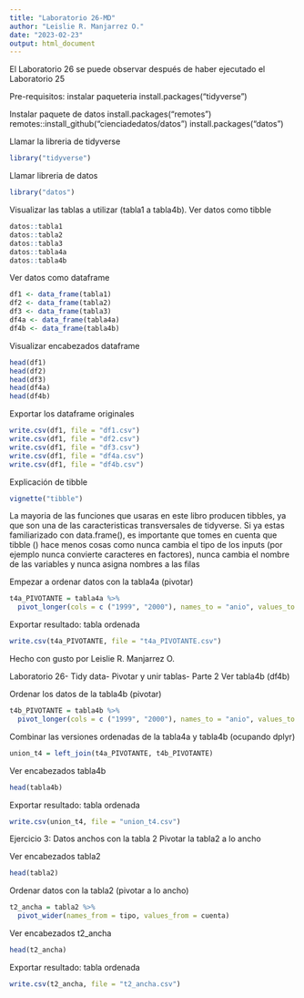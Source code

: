 ```yaml
---
title: "Laboratorio 26-MD"
author: "Leislie R. Manjarrez O."
date: "2023-02-23"
output: html_document
---
```


El Laboratorio 26 se puede observar después de haber ejecutado el Laboratorio 25

Pre-requisitos: instalar paqueteria
install.packages("tidyverse")

Instalar paquete de datos
install.packages("remotes")
remotes::install_github("cienciadedatos/datos")
install.packages("datos")

Llamar la libreria de tidyverse
```r
library("tidyverse")
```

Llamar libreria de datos
```r
library("datos")
```

Visualizar las tablas a utilizar (tabla1 a tabla4b). Ver datos como tibble
```r
datos::tabla1
datos::tabla2
datos::tabla3
datos::tabla4a
datos::tabla4b
```

Ver datos como dataframe
```r
df1 <- data_frame(tabla1)
df2 <- data_frame(tabla2)
df3 <- data_frame(tabla3)
df4a <- data_frame(tabla4a)
df4b <- data_frame(tabla4b)
```

Visualizar encabezados dataframe
```r
head(df1)
head(df2)
head(df3)
head(df4a)
head(df4b)
```

Exportar los dataframe originales
```r
write.csv(df1, file = "df1.csv")
write.csv(df1, file = "df2.csv")
write.csv(df1, file = "df3.csv")
write.csv(df1, file = "df4a.csv")
write.csv(df1, file = "df4b.csv")
```

Explicación de tibble
```r
vignette("tibble")
```

La mayoria de las funciones que usaras en este libro producen tibbles, ya que son una de las caracteristicas transversales de tidyverse. Si ya estas familiarizado con data.frame(), es importante que tomes en cuenta que tibble () hace menos cosas como nunca cambia el tipo de los inputs (por ejemplo nunca convierte caracteres en factores), nunca cambia el nombre de las variables y nunca asigna nombres a las filas

Empezar a ordenar datos con la tabla4a (pivotar)
```r
t4a_PIVOTANTE = tabla4a %>% 
  pivot_longer(cols = c ("1999", "2000"), names_to = "anio", values_to = "casos")
```

Exportar resultado: tabla ordenada
```r
write.csv(t4a_PIVOTANTE, file = "t4a_PIVOTANTE.csv")
```



Hecho con gusto por Leislie R. Manjarrez O.

Laboratorio 26- Tidy data- Pivotar y unir tablas- Parte 2
Ver tabla4b (df4b)

Ordenar los datos de la tabla4b (pivotar)
```r
t4b_PIVOTANTE = tabla4b %>% 
  pivot_longer(cols = c ("1999", "2000"), names_to = "anio", values_to = "poblacion")
```

Combinar las versiones ordenadas de la tabla4a y tabla4b (ocupando dplyr)
```r
union_t4 = left_join(t4a_PIVOTANTE, t4b_PIVOTANTE)
```

Ver encabezados tabla4b
```r
head(tabla4b)
```

Exportar resultado: tabla ordenada
```r
write.csv(union_t4, file = "union_t4.csv")
```

Ejercicio 3: Datos anchos con la tabla 2
Pivotar la tabla2 a lo ancho

Ver encabezados tabla2
```r
head(tabla2)
```

Ordenar datos con la tabla2 (pivotar a lo ancho)
```r
t2_ancha = tabla2 %>% 
  pivot_wider(names_from = tipo, values_from = cuenta)
```

Ver encabezados t2_ancha
```r
head(t2_ancha)
```

Exportar resultado: tabla ordenada
```r
write.csv(t2_ancha, file = "t2_ancha.csv")
```
